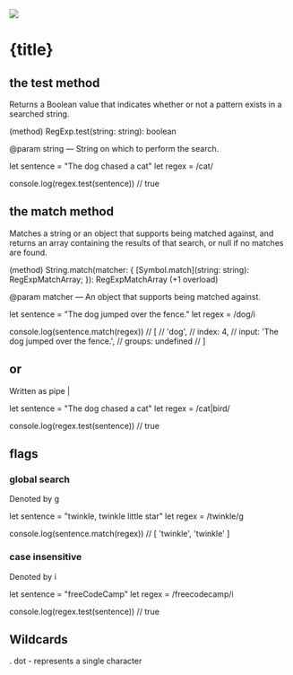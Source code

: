 

<Head>
    <title>{title}</title>
</Head>

<Breadcrumb />

<Image src={profileImage} className="rounded-lg" />

<div>

# {title}

## the test method
Returns a Boolean value that indicates whether or not a pattern exists in a searched string.

(method) RegExp.test(string: string): boolean

@param string — String on which to perform the search.

let sentence = "The dog chased a cat"
let regex = /cat/

console.log(regex.test(sentence)) // true

## the match method
Matches a string or an object that supports being matched against, and returns an array containing the results of that search, or null if no matches are found.

(method) String.match(matcher: {
    [Symbol.match](string: string): RegExpMatchArray;
}): RegExpMatchArray (+1 overload)

@param matcher — An object that supports being matched against.

let sentence = "The dog jumped over the fence."
let regex = /dog/i

console.log(sentence.match(regex))
// [
//  'dog',
//  index: 4,
//  input: 'The dog jumped over the fence.',
//  groups: undefined
// ]

## or
Written as pipe |

let sentence = "The dog chased a cat"
let regex = /cat|bird/

console.log(regex.test(sentence)) // true

## flags

### global search
Denoted by g

let sentence = "twinkle, twinkle little star"
let regex = /twinkle/g

console.log(sentence.match(regex)) // [ 'twinkle', 'twinkle' ]

### case insensitive
Denoted by i

let sentence = "freeCodeCamp"
let regex = /freecodecamp/i

console.log(regex.test(sentence)) // true

## Wildcards

. dot - represents a single character

</div>
